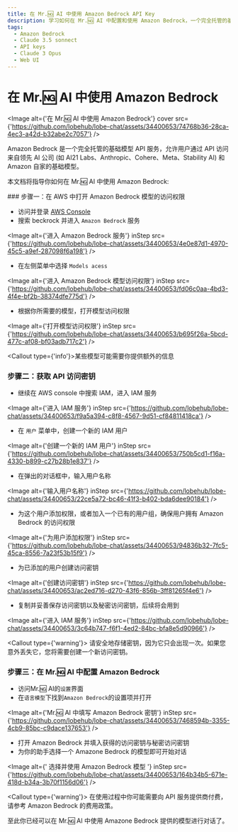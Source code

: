 ```yaml
---
title: 在 Mr.🆖 AI 中使用 Amazon Bedrock API Key
description: 学习如何在 Mr.🆖 AI 中配置和使用 Amazon Bedrock，一个完全托管的基础模型API服务，以便开始对话。
tags:
  - Amazon Bedrock
  - Claude 3.5 sonnect
  - API keys
  - Claude 3 Opus
  - Web UI
---
```


# 在 Mr.🆖 AI 中使用 Amazon Bedrock

<Image
  alt={'在 Mr.🆖 AI 中使用 Amazon Bedrock'}
  cover
  src={'https://github.com/lobehub/lobe-chat/assets/34400653/74768b36-28ca-4ec3-a42d-b32abe2c7057'}
/>

Amazon Bedrock 是一个完全托管的基础模型 API 服务，允许用户通过 API 访问来自领先 AI 公司 (如 AI21 Labs、Anthropic、Cohere、Meta、Stability AI) 和 Amazon 自家的基础模型。

本文档将指导你如何在 Mr.🆖 AI 中使用 Amazon Bedrock:

<Steps>
  ### 步骤一：在 AWS 中打开 Amazon Bedrock 模型的访问权限

  - 访问并登录 [AWS Console](https://console.aws.amazon.com/)
  - 搜索 beckrock 并进入 `Amazon Bedrock` 服务

  <Image alt={'进入 Amazon Bedrock 服务'} inStep src={'https://github.com/lobehub/lobe-chat/assets/34400653/4e0e87d1-4970-45c5-a9ef-287098f6a198'} />

  - 在左侧菜单中选择 `Models acess`

  <Image alt={'进入 Amazon Bedrock 模型访问权限'} inStep src={'https://github.com/lobehub/lobe-chat/assets/34400653/fd06c0aa-4bd3-4f4e-bf2b-38374dfe775d'} />

  - 根据你所需要的模型，打开模型访问权限

  <Image alt={'打开模型访问权限'} inStep src={'https://github.com/lobehub/lobe-chat/assets/34400653/b695f26a-5bcd-477c-af08-bf03adb717c2'} />

  <Callout type={'info'}>某些模型可能需要你提供额外的信息</Callout>

  ### 步骤二：获取 API 访问密钥

  - 继续在 AWS console 中搜索 IAM，进入 IAM 服务

  <Image alt={'进入 IAM 服务'} inStep src={'https://github.com/lobehub/lobe-chat/assets/34400653/f9a5a394-c8f8-4567-9d51-cf84811418ca'} />

  - 在 `用户` 菜单中，创建一个新的 IAM 用户

  <Image alt={'创建一个新的 IAM 用户'} inStep src={'https://github.com/lobehub/lobe-chat/assets/34400653/750b5cd1-f16a-4330-b899-c27b28b1e837'} />

  - 在弹出的对话框中，输入用户名称

  <Image alt={'输入用户名称'} inStep src={'https://github.com/lobehub/lobe-chat/assets/34400653/22ce5a72-bc46-41f3-b402-bda6dee90184'} />

  - 为这个用户添加权限，或者加入一个已有的用户组，确保用户拥有 Amazon Bedrock 的访问权限

  <Image alt={'为用户添加权限'} inStep src={'https://github.com/lobehub/lobe-chat/assets/34400653/94836b32-7fc5-45ca-8556-7a23f53b15f9'} />

  - 为已添加的用户创建访问密钥

  <Image alt={'创建访问密钥'} inStep src={'https://github.com/lobehub/lobe-chat/assets/34400653/ac2ed716-d270-43f6-856b-3ff81265f4e6'} />

  - 复制并妥善保存访问密钥以及秘密访问密钥，后续将会用到

  <Image alt={'进入 IAM 服务'} inStep src={'https://github.com/lobehub/lobe-chat/assets/34400653/3c64b747-f6f1-4ed2-84bc-bfa8e5d90966'} />

  <Callout type={'warning'}>
    请安全地存储密钥，因为它只会出现一次。如果您意外丢失它，您将需要创建一个新访问密钥。
  </Callout>

### 步骤三：在 Mr.🆖 AI 中配置 Amazon Bedrock

- 访问Mr.🆖 AI的`设置`界面
- 在`语言模型`下找到`Amazon Bedrock`的设置项并打开

<Image
  alt={'Mr.🆖 AI 中填写 Amazon Bedrock 密钥'}
  inStep
  src={'https://github.com/lobehub/lobe-chat/assets/34400653/7468594b-3355-4cb9-85bc-c9dace137653'}
/>

  - 打开 Amazon Bedrock 并填入获得的访问密钥与秘密访问密钥
  - 为你的助手选择一个 Amazone Bedrock 的模型即可开始对话

  <Image alt={' 选择并使用 Amazon Bedrock 模型 '} inStep src={'https://github.com/lobehub/lobe-chat/assets/34400653/164b34b5-671e-418d-b34a-3b70f1156d06'} />

  <Callout type={'warning'}>
    在使用过程中你可能需要向 API 服务提供商付费，请参考 Amazon Bedrock 的费用政策。
  </Callout>
</Steps>

至此你已经可以在 Mr.🆖 AI 中使用 Amazone Bedrock 提供的模型进行对话了。
